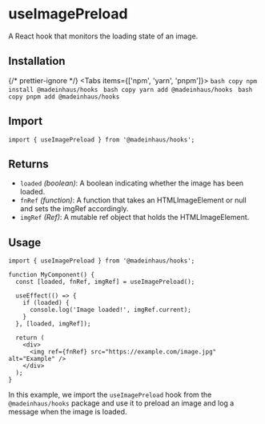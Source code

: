 # useImagePreload

A React hook that monitors the loading state of an image.

## Installation


{/* prettier-ignore */}
<Tabs items={['npm', 'yarn', 'pnpm']}>
    <Tab>
        ```bash copy
        npm install @madeinhaus/hooks
        ```
    </Tab>
    <Tab>
        ```bash copy
        yarn add @madeinhaus/hooks
        ```
    </Tab>
    <Tab>
        ```bash copy
        pnpm add @madeinhaus/hooks
        ```
    </Tab>
</Tabs>

## Import

```tsx copy
import { useImagePreload } from '@madeinhaus/hooks';
```

## Returns
- `loaded` _(boolean)_: A boolean indicating whether the image has been loaded.
- `fnRef` _(function)_: A function that takes an HTMLImageElement or null and sets the imgRef accordingly.
- `imgRef` _(Ref)_: A mutable ref object that holds the HTMLImageElement.

## Usage

```tsx copy
import { useImagePreload } from '@madeinhaus/hooks';

function MyComponent() {
  const [loaded, fnRef, imgRef] = useImagePreload();

  useEffect(() => {
    if (loaded) {
      console.log('Image loaded!', imgRef.current);
    }
  }, [loaded, imgRef]);

  return (
    <div>
      <img ref={fnRef} src="https://example.com/image.jpg" alt="Example" />
    </div>
  );
}
```

In this example, we import the `useImagePreload` hook from the `@madeinhaus/hooks` package and use it to preload an image and log a message when the image is loaded.